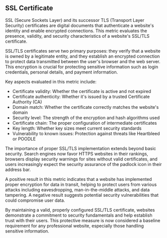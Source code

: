 ## SSL Certificate

SSL (Secure Sockets Layer) and its successor TLS (Transport Layer Security) certificates are digital documents that authenticate a website's identity and enable encrypted connections. This metric evaluates the presence, validity, and security characteristics of a website's SSL/TLS certificate.

SSL/TLS certificates serve two primary purposes: they verify that a website is owned by a legitimate entity, and they establish an encrypted connection to protect data transmitted between the user's browser and the web server. This encryption is crucial for protecting sensitive information such as login credentials, personal details, and payment information.

Key aspects evaluated in this metric include:
- Certificate validity: Whether the certificate is active and not expired
- Certificate authenticity: Whether it's issued by a trusted Certificate Authority (CA)
- Domain match: Whether the certificate correctly matches the website's domain
- Security level: The strength of the encryption and hash algorithms used
- Certificate chain: The proper configuration of intermediate certificates
- Key length: Whether key sizes meet current security standards
- Vulnerability to known issues: Protection against threats like Heartbleed or POODLE

The importance of proper SSL/TLS implementation extends beyond basic security. Search engines now favor HTTPS websites in their rankings, browsers display security warnings for sites without valid certificates, and users increasingly expect the security assurance of the padlock icon in their address bar.

A positive result in this metric indicates that a website has implemented proper encryption for data in transit, helping to protect users from various attacks including eavesdropping, man-in-the-middle attacks, and data tampering. A negative result suggests potential security vulnerabilities that could compromise user data.

By maintaining a valid, properly configured SSL/TLS certificate, websites demonstrate a commitment to security fundamentals and help establish trust with their users. This protective measure is now considered a baseline requirement for any professional website, especially those handling sensitive information.

